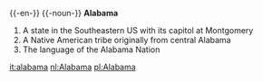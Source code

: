 {{-en-}}
{{-noun-}}
'''Alabama'''
#A state in the Southeastern US with its capitol at Montgomery
#A Native American tribe originally from central Alabama
#The language of the Alabama Nation

[[it:alabama]]
[[nl:Alabama]]
[[pl:Alabama]]